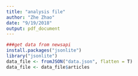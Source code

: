 ```yaml
---
title: "analysis file"
author: "Zhe Zhao"
date: "9/19/2018"
output: pdf_document
---
```

```r
###get data from newsapi 
install.packages("jsonlite")
library("jsonlite")
data_file <- fromJSON("data.json", flatten = T)
data_file <- data_file$articles
```
```r

```


